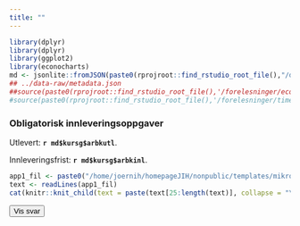 ```yaml
---
title: ""
---
```



```r
library(dplyr)
library(dplyr)
library(ggplot2)
library(econocharts)
md <- jsonlite::fromJSON(paste0(rprojroot::find_rstudio_root_file(),"/data-raw/metadata.json"))
## ../data-raw/metadata.json
##source(paste0(rprojroot::find_rstudio_root_file(),'/forelesninger/econplot.R'))
#source(paste0(rprojroot::find_rstudio_root_file(),'/forelesninger/timeplan.R'))
```

### Obligatorisk innleveringsoppgaver

Utlevert: **`r md$kursg$arbkutl`**.

Innleveringsfrist: **`r md$kursg$arbkinl`**.


```r
app1_fil <- paste0("/home/joernih/homepageJIH/nonpublic/templates/mikro/Arbeidskrav_SFB10816_Mikro_2024_V.qmd")
text <- readLines(app1_fil)
cat(knitr::knit_child(text = paste(text[25:length(text)], collapse = "\n"), quiet = TRUE))
```

::: {.content-visible when-profile="internal"}

<button id="show-all-answers">Vis svar</button>

<style>
  .answer {
    color: blue;
  }
</style>
<script>
const answerToggles = document.querySelectorAll(".answer");
const showAllButton = document.getElementById("show-all-answers");

showAllButton.addEventListener("click", () => {
  answerToggles.forEach(answer => {
    answer.classList.toggle("hidden");
  });
});
</script>

:::

<!--
[Trykk her for pdf-versjon]()
-->

